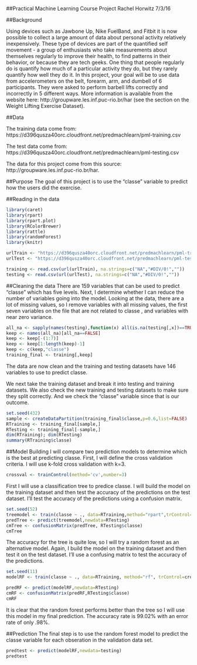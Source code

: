 ##Practical Machine Learning Course Project
Rachel Horwitz
7/3/16

##Background

Using devices such as Jawbone Up, Nike FuelBand, and Fitbit it is now possible to collect a large amount of data about personal activity relatively inexpensively. These type of devices are part of the quantified self movement - a group of enthusiasts who take measurements about themselves regularly to improve their health, to find patterns in their behavior, or because they are tech geeks. One thing that people regularly do is quantify how much of a particular activity they do, but they rarely quantify how well they do it. In this project, your goal will be to use data from accelerometers on the belt, forearm, arm, and dumbell of 6 participants. They were asked to perform barbell lifts correctly and incorrectly in 5 different ways. More information is available from the website here: http://groupware.les.inf.puc-rio.br/har (see the section on the Weight Lifting Exercise Dataset).

##Data

The training data come from:
https://d396qusza40orc.cloudfront.net/predmachlearn/pml-training.csv

The test data come from:
https://d396qusza40orc.cloudfront.net/predmachlearn/pml-testing.csv

The data for this project come from this source: http://groupware.les.inf.puc-rio.br/har. 

##Purpose
The goal of this project is to use the "classe" variable to predict how the users did the exercise. 

##Reading in the data
```r
library(caret)
library(rpart)
library(rpart.plot)
library(RColorBrewer)
library(rattle)
library(randomForest)
library(knitr)

urlTrain <- "https://d396qusza40orc.cloudfront.net/predmachlearn/pml-training.csv"
urlTest <- "https://d396qusza40orc.cloudfront.net/predmachlearn/pml-testing.csv"

training <- read.csv(url(urlTrain), na.strings=c("NA","#DIV/0!",""))
testing <- read.csv(url(urlTest), na.strings=c("NA","#DIV/0!",""))
```

##Cleaning the data
There are 159 variables that can be used to predict "classe" which has five levels. Next, I determine whether I can reduce the number of variables going into the model.  Looking at the data, there are a lot of missing values, so I remove variables with all missing values, the first seven variables on the file that are not related to classe , and variables with near zero variance.

```r
all_na <- sapply(names(testing),function(x) all(is.na(testing[,x])==TRUE))
keep <- names(all_na)[all_na==FALSE]
keep <- keep[-(1:7)]
keep <- keep[1:length(keep)-1]
keep <- c(keep,"classe")
training_final <- training[,keep]
```

The data are now clean and the training and testing datasets have 146 variables to use to predict classe.

We next take the training dataset and break it into testing and training datasets. We also check the new training and testing datasets to make sure they split correctly.  And we check the "classe" variable since that is our outcome.
```r
set.seed(432)
sample <- createDataPartition(training_final$classe,p=0.6,list=FALSE)
RTraining <- training_final[sample,]
RTesting <- training_final[-sample,]
dim(RTraining); dim(RTesting)
summary(RTraining$classe)
```

##Model Building
I will compare two prediction models to determine which is the best at predicting classe. First, I will define the cross validation criteria.  I will use k-fold cross validation with k=3.
```r
crossval <- trainControl(method='cv',number=3)
```

First I will use a classification tree to predice classe.  I will build the model on the training dataset and then test the accuracy of the predictions on the test dataset. I'll test the accuracy of the predictions using a confusion matrix.
```r
set.seed(52)
treemodel <- train(classe ~ ., data=RTraining,method="rpart",trControl=crossval)
predTree <- predict(treemodel,newdata=RTesting)
cmTree <- confusionMatrix(predTree, RTesting$classe)
cmTree
```

The accuracy for the tree is quite low, so I will try a random forest as an alternative model.  Again, I build the model on the training dataset and then test it on the test dataset.  I'll use a confusing matrix to test the accuracy of the predictions.
```r
set.seed(11)
modelRF <- train(classe ~ ., data=RTraining, method="rf", trControl=crossval)

predRF <- predict(modelRF,newdata=RTesting)
cmRF <- confusionMatrix(predRF,RTesting$classe)
cmRF
```

It is clear that the random forest performs better than the tree so I will use this model in my final prediction. The accuracy rate is 99.02% with an error rate of only .98%. 

##Prediction
The final step is to use the random forest model to predict the classe variable for each obseration in the validation data set.
```r
predtest <- predict(modelRF,newdata=testing)
predtest
```
